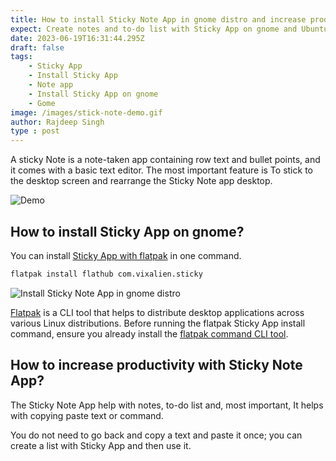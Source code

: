 ```yaml
---
title: How to install Sticky Note App in gnome distro and increase productivity with Sticky Note App?
expect: Create notes and to-do list with Sticky App on gnome and Ubuntu.
date: 2023-06-19T16:31:44.295Z
draft: false
tags:
    - Sticky App
    - Install Sticky App
    - Note app
    - Install Sticky App on gnome
    - Gome
image: /images/stick-note-demo.gif
author: Rajdeep Singh
type : post
---
```


A sticky Note is a note-taken app containing row text and bullet points, and it comes with a basic text editor. The most important feature is To stick to the desktop screen and rearrange the Sticky Note app desktop.

![Demo](/images/stick-note-demo.gif "Demo")

## How to install Sticky App on gnome?

You can install [Sticky App with flatpak](https://flathub.org/apps/com.vixalien.sticky) in one command.

```bash
flatpak install flathub com.vixalien.sticky
```

![ Install Sticky Note App in gnome distro](/images/stick-note.gif " Install Sticky Note App in gnome distro")

[Flatpak](https://flathub.org/) is a CLI tool that helps to distribute desktop applications across various Linux distributions. Before running the flatpak Sticky App install command, ensure you already install the [flatpak command CLI tool](https://flatpak.org/setup/).

## How to increase productivity with Sticky Note App?

The Sticky Note App help with notes, to-do list and, most important, It helps with copying paste text or command.

You do not need to go back and copy a text and paste it once; you can create a list with Sticky App and then use it.
